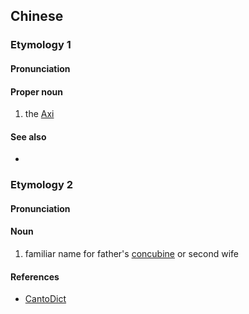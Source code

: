 {{also|阿细}}
==Chinese==
{{zh-forms|s=阿细}}

===Etymology 1===

====Pronunciation====
{{zh-pron
|m=Āxì
|cat=pn
}}

====Proper noun====
{{zh-proper noun}}

# the [[Axi]] {{gloss|a subgroup of the [[Yi]] people in [[China]]}}

====See also====
* {{zh-l|阿細人}}

===Etymology 2===

====Pronunciation====
{{zh-pron
|c=aa3 sai3-2
|cat=n
}}

====Noun====
{{zh-noun}}

# familiar name for father's [[concubine]] or second wife

====References====
* [http://www.cantonese.sheik.co.uk/dictionary/words/38387/ CantoDict]